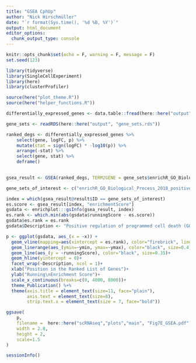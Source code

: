 ```yaml
---
title: "GSEA CphUp"
author: "Nick Hirschmüller"
date: "`r format(Sys.time(), '%d %B, %Y')`"
output: html_document
editor_options: 
  chunk_output_type: console
---
```


```r
knitr::opts_chunk$set(echo = F, warning = F, message = F)
set.seed(123)
```

```r
library(tidyverse)
library(SingleCellExperiment)
library(here)
library(clusterProfiler)

source(here("plot_theme.R"))
source(here("helper_functions.R"))
```

```r
differentially_expressed_genes <- data.table::fread(here::here("output", "differential_expression", "pseudobulk_CphUp", "ISC", "edgeR_diff_expr.tsv"), data.table = F)

gene_sets <- readRDS(here::here("output", "gene_sets.rds"))

ranked_degs <- differentially_expressed_genes %>%
    select(gene, logFC, p) %>%
    mutate(stat = sign(logFC) * -log10(p)) %>%
    arrange(-stat) %>% 
    select(gene, stat) %>%
    deframe() 
    

gsea_result <- GSEA(ranked_degs, TERM2GENE = gene_sets$enrichR_GO_Biological_Process_2018) # pvalueCutoff = 0.1

gene_sets_of_interest <- c("enrichR_GO_Biological_Process_2018_positive regulation of programmed cell death (GO:0043068)")

index = which(gsea_result@result$ID == gene_sets_of_interest)
es.score <- gsea_result[index, "enrichmentScore"]
gsdata <- enrichplot:::gsInfo(gsea_result, index) 
es.rank <- which.min(abs(gsdata$runningScore - es.score))
gsdata$es.rank = es.rank
gsdata$Description <- "Positive regulation of programmed cell death (GO:0043068)"

p <- ggplot(gsdata, aes_(x = ~x)) +
  geom_vline(mapping=aes(xintercept = es.rank), color="firebrick", linetype="dashed",size=0.5)+
  geom_linerange(aes_(ymin=~ymin, ymax=~ymax), color="black", size=0.4) +
  geom_line(aes_(y = ~runningScore), color="black", size=0.35)+
  geom_hline(yintercept = 0)+
  facet_wrap(~Description, ncol = 1)+
  xlab("Position in the Ranked List of Genes")+
  ylab("Running\nEnrichment Score")+
  scale_x_continuous(breaks=c(0, 4000, 8000))+
  theme_Publication() %+%
  theme(axis.title = element_text(size=11, face="plain"),
        axis.text = element_text(size=8),
        strip.text.x = element_text(size = 7, face="bold"))

ggsave(
    p,
    filename =  here::here("scRNAseq","plots","main", "Fig7E_GSEA.pdf"),
    width = 2.8,
    height = 2,
    scale=1.5
)
```

```r
sessionInfo()
```

